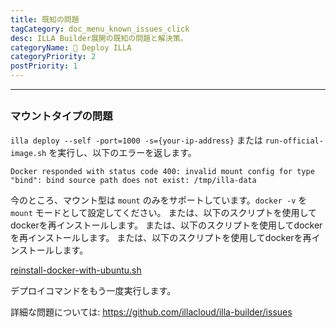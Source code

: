 ```yaml
---
title: 既知の問題
tagCategory: doc_menu_known_issues_click
desc: ILLA Builder展開の既知の問題と解決策。
categoryName: 👷 Deploy ILLA
categoryPriority: 2
postPriority: 1
---
```


* * *

## <h2 hidden>既知の問題</h2>

### マウントタイプの問題

`illa deploy --self -port=1000 -s={your-ip-address}` または `run-official-image.sh` を実行し、以下のエラーを返します。

`Docker responded with status code 400: invalid mount config for type "bind": bind source path does not exist: /tmp/illa-data`

今のところ、マウント型は `mount` のみをサポートしています。`docker -v` を `mount` モードとして設定してください。 または、以下のスクリプトを使用してdockerを再インストールします。 または、以下のスクリプトを使用してdockerを再インストールします。 または、以下のスクリプトを使用してdockerを再インストールします。

[reinstall-docker-with-ubuntu.sh](https://github.com/illacloud/deploy-illa-manually/blob/main/utils/reinstall-docker-with-ubuntu.sh)

デプロイコマンドをもう一度実行します。

詳細な問題については: https://github.com/illacloud/illa-builder/issues
